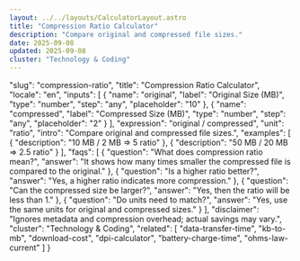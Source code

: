 ```yaml
---
layout: ../../layouts/CalculatorLayout.astro
title: "Compression Ratio Calculator"
description: "Compare original and compressed file sizes."
date: 2025-09-08
updated: 2025-09-08
cluster: "Technology & Coding"
---
```


  "slug": "compression-ratio",
  "title": "Compression Ratio Calculator",
  "locale": "en",
  "inputs": [
    {
      "name": "original",
      "label": "Original Size (MB)",
      "type": "number",
      "step": "any",
      "placeholder": "10"
    },
    {
      "name": "compressed",
      "label": "Compressed Size (MB)",
      "type": "number",
      "step": "any",
      "placeholder": "2"
    }
  ],
  "expression": "original / compressed",
  "unit": "ratio",
  "intro": "Compare original and compressed file sizes.",
  "examples": [
    {
      "description": "10 MB / 2 MB ⇒ 5 ratio"
    },
    {
      "description": "50 MB / 20 MB ⇒ 2.5 ratio"
    }
  ],
  "faqs": [
    {
      "question": "What does compression ratio mean?",
      "answer": "It shows how many times smaller the compressed file is compared to the original."
    },
    {
      "question": "Is a higher ratio better?",
      "answer": "Yes, a higher ratio indicates more compression."
    },
    {
      "question": "Can the compressed size be larger?",
      "answer": "Yes, then the ratio will be less than 1."
    },
    {
      "question": "Do units need to match?",
      "answer": "Yes, use the same units for original and compressed sizes."
    }
  ],
  "disclaimer": "Ignores metadata and compression overhead; actual savings may vary.",
  "cluster": "Technology & Coding",
  "related": [
    "data-transfer-time",
    "kb-to-mb",
    "download-cost",
    "dpi-calculator",
    "battery-charge-time",
    "ohms-law-current"
  ]
}

<Calculator schema={schema} />

